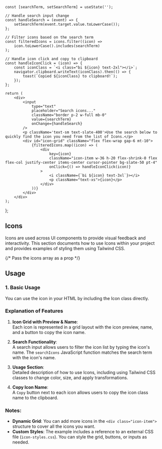 

<Meta title="StyleGuide / Icon Library" />

    const [searchTerm, setSearchTerm] = useState('');

    // Handle search input change
    const handleSearch = (event) => {
        setSearchTerm(event.target.value.toLowerCase());
    };

    // Filter icons based on the search term
    const filteredIcons = icons.filter((icon) =>
        icon.toLowerCase().includes(searchTerm)
    );

    // Handle icon click and copy to clipboard
    const handleIconClick = (icon) => {
        const iconClass = `<i class="bi ${icon} text-2xl"></i>`;
        navigator.clipboard.writeText(iconClass).then(() => {
            toast(`Copied ${iconClass} to clipboard!`);
        });
    };

    return (
        <div>
            <input
                type="text"
                placeholder="Search icons..."
                className="border p-2 w-full mb-0"
                value={searchTerm}
                onChange={handleSearch}
            />
            <p className='text-sm text-slate-400'>Use the search below to quickly find the icon you need from the list of Icons.</p>
            <div id="icon-grid" className="flex flex-wrap gap-6 mt-10">
                {filteredIcons.map((icon) => (
                    <div
                        key={icon}
                        className="icon-item w-36 h-20 flex-shrink-0 flex flex-col justify-center items-center cursor-pointer bg-slate-50 pt-4"
                        onClick={() => handleIconClick(icon)}
                    >
                        <i className={`bi ${icon} text-3xl`}></i>
                        <p className="text-xs">{icon}</p>
                    </div>
                ))}
            </div>
        </div>
    );
};

<Unstyled>
<article className="prose max-w-none">

# Icons

Icons are used across UI components to provide visual feedback and interactivity. This section documents how to use Icons within your project and provides examples of styling them using Tailwind CSS.

<IconGrid icons={bootstrapIcons} />  {/* Pass the icons array as a prop */}

## Usage

### 1. Basic Usage
You can use the icon in your HTML by including the Icon class directly.

### Explanation of Features

1. **Icon Grid with Preview & Name**:  
   Each icon is represented in a grid layout with the icon preview, name, and a button to copy the icon name.

2. **Search Functionality**:  
   A search input allows users to filter the icon list by typing the icon's name. The `searchIcons` JavaScript function matches the search term with the icon's name.

3. **Usage Section**:  
   Detailed description of how to use Icons, including using Tailwind CSS classes to change color, size, and apply transformations.

4. **Copy Icon Name**:  
   A `Copy` button next to each icon allows users to copy the icon class name to the clipboard.

### Notes:

- **Dynamic Grid**: You can add more icons in the `<div class="icon-item">` structure to cover all the icons you want.
- **Custom Styles**: The example includes a reference to an external CSS file (`icon-styles.css`). You can style the grid, buttons, or inputs as needed.

</article>

<ToastContainer 
  position="bottom-right"
  autoClose={2000}
  hideProgressBar={true}
  theme="dark"
/>

</Unstyled>
